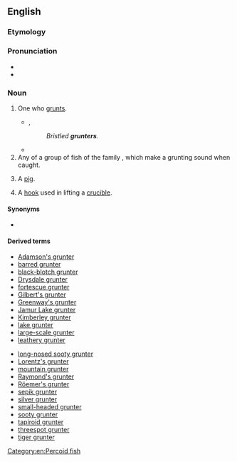 ==English==
{{rfi|en}}

===Etymology===
{{suffix|en|grunt|er}}

===Pronunciation===
* {{IPA|/ɡɽʌntə/|lang=en}}
* {{rhymes|ʌntə(r)|lang=en}}

===Noun===
{{en-noun}}

# One who [[grunt]]s.
#* {{rfdate|}}, {{w|Tennyson}}
#*: ''Bristled '''grunters'''.''
#* {{quote-journal|lang=en|author=Linda Pearce|date=December 19, 2007|work={{w|The Age}}|url=http://www.theage.com.au/news/tennis/tennis-grunters-told-to-stop-the-racket/2007/12/18/1197740272449.html|title=Tennis '''grunters''' told to stop the racket|passage=Dalton, the winner of nine grand slam doubles titles, claims she would have been prepared to forfeit a match against the '''grunter''' par excellence, Maria Sharapova — and has urged the current generation of tennis players to do so.}}
# Any of a group of fish of the family {{taxlink|Terapontidae|family|noshow=1}}, which make a grunting sound when caught.
# {{lb|en|slang}} A [[pig]].
# {{lb|en|dated|brass founding}} A [[hook]] used in lifting a [[crucible]].<!--Webster 1913-->

====Synonyms====
* {{sense|fish}} {{vern|tiger perch}}

====Derived terms====
{{rel-top|The fish}}
* [[Adamson's grunter]]
* [[barred grunter]]
* [[black-blotch grunter]]
* [[Drysdale grunter]]
* [[fortescue grunter]]
* [[Gilbert's grunter]]
* [[Greenway's grunter]]
* [[Jamur Lake grunter]]
* [[Kimberley grunter]]
* [[lake grunter]]
* [[large-scale grunter]]
* [[leathery grunter]]
{{rel-mid}}
* [[long-nosed sooty grunter]]
* [[Lorentz's grunter]]
* [[mountain grunter]]
* [[Raymond's grunter]]
* [[Röemer's grunter]]
* [[sepik grunter]]
* [[silver grunter]]
* [[small-headed grunter]]
* [[sooty grunter]]
* [[tapiroid grunter]]
* [[threespot grunter]]
* [[tiger grunter]]
{{rel-bottom}}

[[Category:en:Percoid fish]]